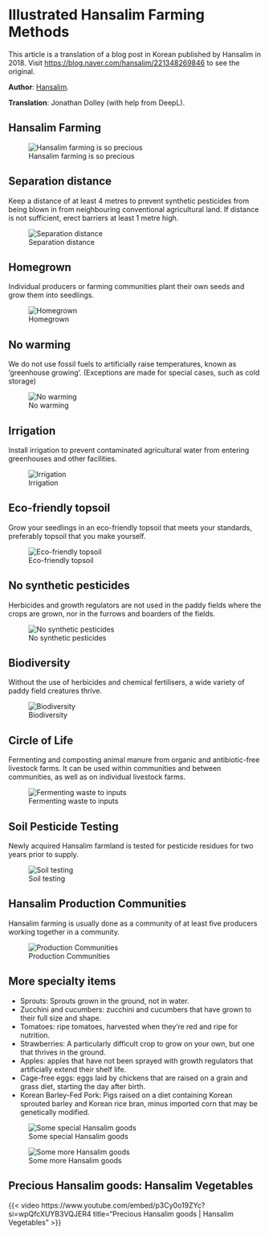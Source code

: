 # Illustrated Hansalim Farming Methods

This article is a translation of a blog post in Korean published by Hansalim in 2018. Visit [https://blog.naver.com/hansalim/221348269846](https://blog.naver.com/hansalim/221348269846) to see the original.

**Author**: [Hansalim](https://blog.naver.com/hansalim).

**Translation**: Jonathan Dolley (with help from DeepL).

## Hansalim Farming

![Hansalim farming is so precious](../images/appendix_02/01.jpeg)

## Separation distance

Keep a distance of at least 4 metres to prevent synthetic pesticides from being blown in from neighbouring conventional agricultural land. If distance is not sufficient, erect barriers at least 1 metre high.

![Separation distance](../images/appendix_02/02.jpeg)

## Homegrown

Individual producers or farming communities plant their own seeds and grow them into seedlings.

![Homegrown](../images/appendix_02/03.jpeg)

## No warming

We do not use fossil fuels to artificially raise temperatures, known as ‘greenhouse growing’. (Exceptions are made for special cases, such as cold storage)

![No warming](../images/appendix_02/04.jpeg)

## Irrigation

Install irrigation to prevent contaminated agricultural water from entering greenhouses and other facilities.

![Irrigation](../images/appendix_02/05.jpeg)

## Eco-friendly topsoil

Grow your seedlings in an eco-friendly topsoil that meets your standards, preferably topsoil that you make yourself.

![Eco-friendly topsoil](../images/appendix_02/06.jpeg)

## No synthetic pesticides

Herbicides and growth regulators are not used in the paddy fields where the crops are grown, nor in the furrows and boarders of the fields.

![No synthetic pesticides](../images/appendix_02/07.jpeg)

## Biodiversity

Without the use of herbicides and chemical fertilisers, a wide variety of paddy field creatures thrive.

![Biodiversity](../images/appendix_02/08.jpeg)

## Circle of Life

Fermenting and composting animal manure from organic and antibiotic-free livestock farms. It can be used within communities and between communities, as well as on individual livestock farms.

![Fermenting waste to inputs](../images/appendix_02/09.jpeg)

## Soil Pesticide Testing

Newly acquired Hansalim farmland is tested for pesticide residues for two years prior to supply.

![Soil testing](../images/appendix_02/10.jpeg)

## Hansalim Production Communities

Hansalim farming is usually done as a community of at least five producers working together in a community.

![Production Communities](../images/appendix_02/11.jpeg)

## More specialty items

- Sprouts: Sprouts grown in the ground, not in water.
- Zucchini and cucumbers: zucchini and cucumbers that have grown to their full size and shape.
- Tomatoes: ripe tomatoes, harvested when they're red and ripe for nutrition.
- Strawberries: A particularly difficult crop to grow on your own, but one that thrives in the ground.
- Apples: apples that have not been sprayed with growth regulators that artificially extend their shelf life.
- Cage-free eggs: eggs laid by chickens that are raised on a grain and grass diet, starting the day after birth.
- Korean Barley-Fed Pork: Pigs raised on a diet containing Korean sprouted barley and Korean rice bran, minus imported corn that may be genetically modified.

![Some special Hansalim goods](../images/appendix_02/12.jpeg)

![Some more Hansalim goods](../images/appendix_02/13.jpeg)

::: {.content-hidden when-format="pdf"}

## Precious Hansalim goods: Hansalim Vegetables

{{< video  https://www.youtube.com/embed/p3Cy0o19ZYc?si=wpQfcXUYB3VQJER4
title="Precious Hansalim goods | Hansalim Vegetables" >}}

:::